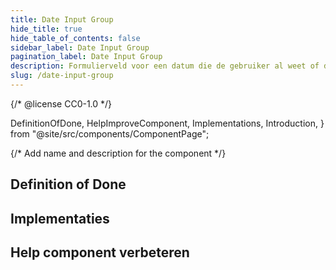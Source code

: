 ```yaml
---
title: Date Input Group
hide_title: true
hide_table_of_contents: false
sidebar_label: Date Input Group
pagination_label: Date Input Group
description: Formulierveld voor een datum die de gebruiker al weet of die van bekende gegevens overgenomen kan worden.
slug: /date-input-group
---
```


{/* @license CC0-1.0 */}

  DefinitionOfDone,
  HelpImproveComponent,
  Implementations,
  Introduction,
} from "@site/src/components/ComponentPage";

{/* Add name and description for the component */}


<Introduction component={component} headingLevel={1} description={description} />

## Definition of Done

<DefinitionOfDone component={component} headingLevel={3} />

## Implementaties

<Implementations component={component} headingLevel={3} />

## Help component verbeteren

<HelpImproveComponent component={component} headingLevel={3} />
